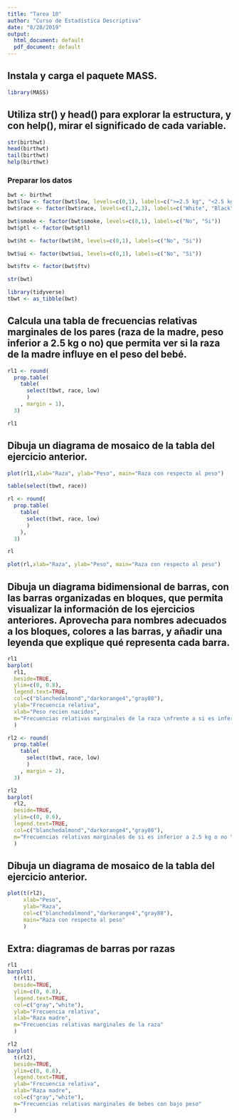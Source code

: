 ```yaml
---
title: "Tarea 10"
author: "Curso de Estadística Descriptiva"
date: "8/28/2019"
output:
  html_document: default
  pdf_document: default
---
```


## Instala y carga el paquete MASS.
```r
library(MASS)
```

## Utiliza str() y head() para explorar la estructura, y con help(), mirar el significado de cada variable.

```r
str(birthwt)
head(birthwt)
tail(birthwt)
help(birthwt)
```

### Preparar los datos

```r
bwt <- birthwt
bwt$low <- factor(bwt$low, levels=c(0,1), labels=c(">=2.5 kg", "<2.5 kg"))
bwt$race <- factor(bwt$race, levels=c(1,2,3), labels=c("White", "Black", "Other"))

bwt$smoke <- factor(bwt$smoke, levels=c(0,1), labels=c("No", "Si"))
bwt$ptl <- factor(bwt$ptl)

bwt$ht <- factor(bwt$ht, levels=c(0,1), labels=c("No", "Si"))

bwt$ui <- factor(bwt$ui, levels=c(0,1), labels=c("No", "Si"))

bwt$ftv <- factor(bwt$ftv)

str(bwt)

library(tidyverse)
tbwt <- as_tibble(bwt)
```


## Calcula una tabla de frecuencias relativas marginales de los pares (raza de la madre, peso inferior a 2.5 kg o no) que permita ver si la raza de la madre influye en el peso del bebé.


```r
rl1 <- round(
  prop.table(
    table(
      select(tbwt, race, low)
      )
    , margin = 1),
  3)

rl1
```

## Dibuja un diagrama de mosaico de la tabla del ejercicio anterior.

```r
plot(rl1,xlab="Raza", ylab="Peso", main="Raza con respecto al peso")
```

```r
table(select(tbwt, race))

rl <- round(
  prop.table(
    table(
      select(tbwt, race, low)
      )
    ),
  3)

rl

plot(rl,xlab="Raza", ylab="Peso", main="Raza con respecto al peso")
```

## Dibuja un diagrama bidimensional de barras, con las barras organizadas en bloques, que permita visualizar la información de los ejercicios anteriores. Aprovecha para nombres adecuados a los bloques, colores a las barras, y añadir una leyenda que explique qué representa cada barra.

```r
rl1
barplot(
  rl1,
  beside=TRUE,
  ylim=c(0, 0.8),
  legend.text=TRUE,
  col=c("blanchedalmond","darkorange4","gray80"),
  ylab="Frecuencia relativa",
  xlab="Peso recien nacidos",
  m="Frecuencias relativas marginales de la raza \nfrente a si es inferior a 2.5 kg o no"
  )

rl2 <- round(
  prop.table(
    table(
      select(tbwt, race, low)
      )
    , margin = 2),
  3)

rl2
barplot(
  rl2,
  beside=TRUE,
  ylim=c(0, 0.6),
  legend.text=TRUE,
  col=c("blanchedalmond","darkorange4","gray80"),
  m="Frecuencias relativas marginales de si es inferior a 2.5 kg o no \nfrente a la raza"
  )
```

## Dibuja un diagrama de mosaico de la tabla del ejercicio anterior.

```r
plot(t(rl2),
     xlab="Peso", 
     ylab="Raza", 
     col=c("blanchedalmond","darkorange4","gray80"),
     main="Raza con respecto al peso"
     )
```

## Extra: diagramas de barras por razas
```r
rl1
barplot(
  t(rl1),
  beside=TRUE,
  ylim=c(0, 0.8),
  legend.text=TRUE,
  col=c("gray","white"),
  ylab="Frecuencia relativa",
  xlab="Raza madre",
  m="Frecuencias relativas marginales de la raza"
  )

rl2
barplot(
  t(rl2),
  beside=TRUE,
  ylim=c(0, 0.6),
  legend.text=TRUE,
  ylab="Frecuencia relativa",
  xlab="Raza madre",
  col=c("gray","white"),
  m="Frecuencias relativas marginales de bebes con bajo peso"
  )
```


